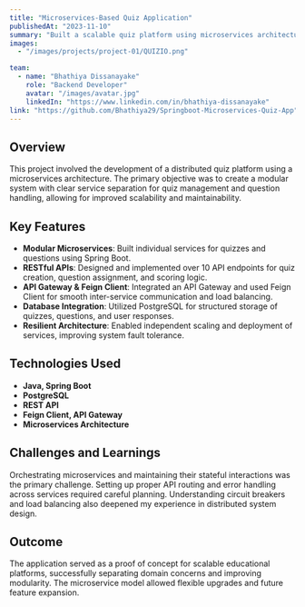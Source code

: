 ---
title: "Microservices-Based Quiz Application"
publishedAt: "2023-11-10"
summary: "Built a scalable quiz platform using microservices architecture with Java and Spring Boot, enabling independent service deployment and seamless RESTful API communication."
images:
  - "/images/projects/project-01/QUIZIO.png"

team:
  - name: "Bhathiya Dissanayake"
    role: "Backend Developer"
    avatar: "/images/avatar.jpg"
    linkedIn: "https://www.linkedin.com/in/bhathiya-dissanayake"
link: "https://github.com/Bhathiya29/Springboot-Microservices-Quiz-App"
---

## Overview

This project involved the development of a distributed quiz platform using a microservices architecture. The primary objective was to create a modular system with clear service separation for quiz management and question handling, allowing for improved scalability and maintainability.

## Key Features

- **Modular Microservices**: Built individual services for quizzes and questions using Spring Boot.
- **RESTful APIs**: Designed and implemented over 10 API endpoints for quiz creation, question assignment, and scoring logic.
- **API Gateway & Feign Client**: Integrated an API Gateway and used Feign Client for smooth inter-service communication and load balancing.
- **Database Integration**: Utilized PostgreSQL for structured storage of quizzes, questions, and user responses.
- **Resilient Architecture**: Enabled independent scaling and deployment of services, improving system fault tolerance.

## Technologies Used

- **Java, Spring Boot**
- **PostgreSQL**
- **REST API**
- **Feign Client, API Gateway**
- **Microservices Architecture**

## Challenges and Learnings

Orchestrating microservices and maintaining their stateful interactions was the primary challenge. Setting up proper API routing and error handling across services required careful planning. Understanding circuit breakers and load balancing also deepened my experience in distributed system design.

## Outcome

The application served as a proof of concept for scalable educational platforms, successfully separating domain concerns and improving modularity. The microservice model allowed flexible upgrades and future feature expansion.
